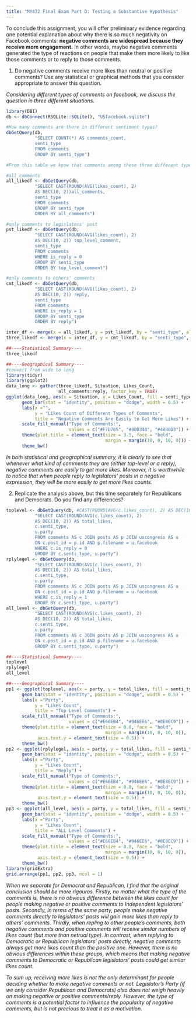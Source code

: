 ```yaml
---
title: "MY472 Final Exam Part D: Testing a Substantive Hypothesis"
---
```


To conclude this assignment, you will offer preliminary evidence regarding one potential explanation about why there is so much negativity on Facebook comments: **negative comments are widespread because they receive more engagement.** In other words, maybe negative comments generated the type of reactions on people that make them more likely to like those comments or to reply to those comments.

1. Do negative comments receive more likes than neutral or positive comments? Use any statistical or graphical methods that you consider appropriate to answer this question.

*Considering different types of comments on facebook, we discuss the question in three different situations.*

```r
library(DBI)
db <- dbConnect(RSQLite::SQLite(), "USfacebook.sqlite")

#How many comments are there in different sentiment types?
dbGetQuery(db,
           "SELECT COUNT(*) AS comments_count,
           senti_type
           FROM comments
           GROUP BY senti_type")

#From this table we know that comments among these three different types of sentiment are not farily distributed, therefore, we use average likes_amount to measure its extend of widespread

#all comments
all_likedf <- dbGetQuery(db,
           "SELECT CAST(ROUND(AVG(likes_count), 2) 
           AS DEC(10, 2))all_comments, 
           senti_type
           FROM comments
           GROUP BY senti_type
           ORDER BY all_comments")

#only comments to legislators' post
pst_likedf <- dbGetQuery(db,
           "SELECT CAST(ROUND(AVG(likes_count), 2) 
           AS DEC(10, 2)) top_level_comment,
           senti_type
           FROM comments
           WHERE is_reply = 0
           GROUP BY senti_type
           ORDER BY top_level_comment")

#only comments to others' comments
cmt_likedf <- dbGetQuery(db,
           "SELECT CAST(ROUND(AVG(likes_count), 2) 
           AS DEC(10, 2)) reply, 
           senti_type
           FROM comments
           WHERE is_reply = 1
           GROUP BY senti_type
           ORDER BY reply")

inter_df <- merge(x = all_likedf, y = pst_likedf, by = "senti_type", all = TRUE)
three_likedf <- merge(x = inter_df, y = cmt_likedf, by = "senti_type", all = TRUE)

##----Statistical Summary----
three_likedf

##----Geographical Summary----
#convert from wide to long
library(tidyr)
library(ggplot2)
data_long <- gather(three_likedf, Situation, Likes_Count, 
                    all_comments:reply, factor_key = TRUE)
ggplot(data_long, aes(x = Situation, y = Likes_Count, fill = senti_type)) +
      geom_bar(stat = "identity", position = "dodge", width = 0.5) +
      labs(x ="",
           y = "Likes Count of Different Types of Comments",
           title = "Negative Comments Are Easily to Get More Likes") +
      scale_fill_manual("Type of Comments:",
                        values = c("#F7D705", "#80D348", "#48B0D3")) +
      theme(plot.title = element_text(size = 3.5, face = "bold",
                                      margin = margin(10, 0, 10, 0))) +
      theme_bw()

```


*In both statistical and geographical summary, it is clearly to see that whenever what kind of comments they are (either top-level or a reply), negative comments are easily to get more likes. Moreover, it is worthwhile to notice that when people reply to legislators' posts in a negative expression, they will be more easily to get more likes counts.*

2. Replicate the analysis above, but this time separately for Republicans and Democrats. Do you find any differences?

```r
toplevel <- dbGetQuery(db, #CAST(ROUND(AVG(c.likes_count), 2) AS DEC(10, 2))
           "SELECT CAST(ROUND(AVG(c.likes_count), 2) 
           AS DEC(10, 2)) AS total_likes, 
           c.senti_type,
           u.party
           FROM comments AS c JOIN posts AS p JOIN uscongress AS u
           ON c.post_id = p.id AND p.filename = u.facebook
           WHERE c.is_reply = 0
           GROUP BY c.senti_type, u.party")
rplylegel <- dbGetQuery(db,
           "SELECT CAST(ROUND(AVG(c.likes_count), 2) 
           AS DEC(10, 2)) AS total_likes, 
           c.senti_type,
           u.party
           FROM comments AS c JOIN posts AS p JOIN uscongress AS u
           ON c.post_id = p.id AND p.filename = u.facebook
           WHERE c.is_reply = 1
           GROUP BY c.senti_type, u.party")
all_level <- dbGetQuery(db,
           "SELECT CAST(ROUND(AVG(c.likes_count), 2) 
           AS DEC(10, 2)) AS total_likes, 
           c.senti_type,
           u.party
           FROM comments AS c JOIN posts AS p JOIN uscongress AS u
           ON c.post_id = p.id AND p.filename = u.facebook
           GROUP BY c.senti_type, u.party")

##----Statistical Summary----
toplevel
rplylegel
all_level

##----Geographical Summary----
pp1 <- ggplot(toplevel, aes(x = party, y = total_likes, fill = senti_type)) +
      geom_bar(stat = "identity", position = "dodge", width = 0.5) +
      labs(x ="Party",
           y = "Likes Count",
           title = "Top Level Comments") +
      scale_fill_manual("Type of Comments:",
                        values = c("#E66EB4", "#946EE6", "#0E8EC9")) +
      theme(plot.title = element_text(size = 0.8, face = "bold",
                                      margin = margin(10, 0, 10, 0)),
            axis.text.y = element_text(size = 0.5)) +
      theme_bw()
pp2 <- ggplot(rplylegel, aes(x = party, y = total_likes, fill = senti_type)) +
      geom_bar(stat = "identity", position = "dodge", width = 0.5) +
      labs(x ="Party",
           y = "Likes Count",
           title = "Reply") +
      scale_fill_manual("Type of Comments:",
                        values = c("#E66EB4", "#946EE6", "#0E8EC9")) +
      theme(plot.title = element_text(size = 0.8, face = "bold",
                                      margin = margin(10, 0, 10, 0)),
            axis.text.y = element_text(size = 0.5)) +
      theme_bw()
pp3 <- ggplot(all_level, aes(x = party, y = total_likes, fill = senti_type)) +
      geom_bar(stat = "identity", position = "dodge", width = 0.5) +
      labs(x ="Party",
           y = "Likes Count",
           title = "ALL Level Comments") +
      scale_fill_manual("Type of Comments:",
                        values = c("#E66EB4", "#946EE6", "#0E8EC9")) +
      theme(plot.title = element_text(size = 0.8, face = "bold",
                                      margin = margin(10, 0, 10, 0)),
            axis.text.y = element_text(size = 0.5)) +
      theme_bw()
library(gridExtra)
grid.arrange(pp1, pp2, pp3, ncol = 1)
```


*When we separate for Democrat and Republican, I find that the original conclusion should be more rigouros.*
*Firstly, no matter what the type of the comments is, there is no obvious difference between the likes count for people making negative or positive comments to Independent legislators' posts.*
*Secondly, in terms of the same party, people make negative comments directly to legislators' posts will gain more likes than reply to others' comments.*
*Thirdly, when repling to other people's comments, both negative comments and positive comments will receive similar numbers of likes count (but more than netrual type). In contrast, when replying to Democratic or Republican legislators' posts directly, negative comments always get more likes count than the positive one. However, there is no obvious differences within these groups, which means that making negative comments to Democratic or Republican legislators' posts could get similar likes count.*

*To sum up, receiving more likes is not the only determinant for people deciding whether to make negative comments or not. Legislator's Party (if we only consider Republican and Democrats) also does not weigh heavily on making negative or positive comments/reply. However, the type of comments is a potential factor to influence the popularity of negative comments, but is not precious to treat it as a motivation.*

